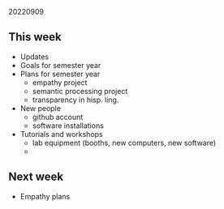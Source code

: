 20220909  

## This week

- Updates
- Goals for semester year
- Plans for semester year
  - empathy project
  - semantic processing project
  - transparency in hisp. ling.
- New people
  - github account
  - software installations
- Tutorials and workshops
  - lab equipment (booths, new computers, new software)
  - 

## Next week

- Empathy plans
